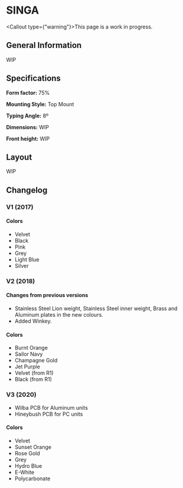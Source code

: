 
# SINGA

<Callout type={"warning"}>This page is a work in progress.</Callout>

## General Information

WIP

## Specifications

**Form factor:** 75%

**Mounting Style:** Top Mount

**Typing Angle:** 8º

**Dimensions:** WIP

**Front height:** WIP

## Layout

WIP

## Changelog

### V1 (2017)

#### Colors

- Velvet
- Black
- Pink
- Grey
- Light Blue
- Silver

### V2 (2018)

#### Changes from previous versions

- Stainless Steel Lion weight, Stainless Steel inner weight, Brass and Aluminum plates in the new colours.
- Added Winkey.

#### Colors

- Burnt Orange
- Sailor Navy
- Champagne Gold
- Jet Purple
- Velvet (from R1)
- Black (from R1)

### V3 (2020)
- Wilba PCB for Aluminum units
- Hineybush PCB for PC units
#### Colors
- Velvet
- Sunset Orange
- Rose Gold
- Grey
- Hydro Blue
- E-White
- Polycarbonate

